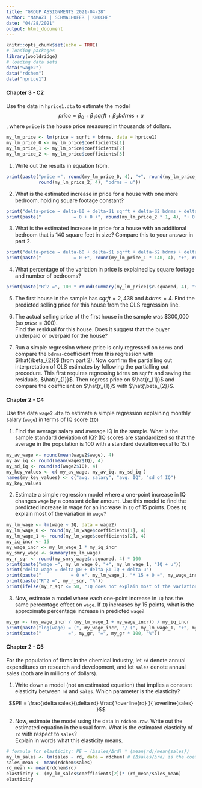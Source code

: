 ```yaml
---
title: "GROUP ASSIGNMENTS 2021-04-28"
author: "NAMAZI | SCHMALHOFER | KNOCHE"
date: "04/28/2021"
output: html_document
---
```


```r
knitr::opts_chunk$set(echo = TRUE)
# loading packages
library(wooldridge)
# loading data sets 
data("wage2")
data("rdchem")
data("hprice1")
```

#### Chapter 3 - C2
Use the data in `hprice1.dta` to estimate the model $$price = \beta_{0} + \beta_{1} sqrft + \beta_{2} bdrms + u$$, where `price` is the house price measured in thousands of dollars.

```r
my_lm_price <- lm(price ~ sqrft + bdrms, data = hprice1)
my_lm_price_0 <- my_lm_price$coefficients[1]
my_lm_price_1 <- my_lm_price$coefficients[2]
my_lm_price_2 <- my_lm_price$coefficients[3]
```

1. Write out the results in equation from.
```r
print(paste("price =", round(my_lm_price_0, 4), "+", round(my_lm_price_1, 4), "sqrft +",
            round(my_lm_price_2, 4), "bdrms + u"))
```

2. What is the estimated increase in price for a house with one more bedroom, holding square footage constant?
```r
print("delta-price = delta-ß0 + delta-ß1 sqrft + delta-ß2 bdrms + delta-u")
print(paste("            = 0 + 0 +", round(my_lm_price_2 * 1, 4), "+ 0 =", round(my_lm_price_2 * 1, 4)))
```

3. What is the estimated increase in price for a house with an additional bedroom that is
140 square feet in size? Compare this to your answer in part 2.
```r
print("delta-price = delta-ß0 + delta-ß1 sqrft + delta-ß2 bdrms + delta-u")
print(paste("            = 0 +", round(my_lm_price_1 * 140, 4), "+", round(my_lm_price_2 * 1, 4), "+ 0 =", round(my_lm_price_1 * 140, 4) + round(my_lm_price_2 * 1, 4)))
```

4. What percentage of the variation in price is explained by square footage and number of
bedrooms?
```r
print(paste("R^2 =", 100 * round(summary(my_lm_price)$r.squared, 4), "%"))
```

5. The first house in the sample has $sqrft = 2,438$ and $bdrms = 4$. Find the predicted
selling price for this house from the OLS regression line.

6. The actual selling price of the first house in the sample was \$300,000 (so $price = 300$).  
Find the residual for this house. Does it suggest that the buyer underpaid or overpaid
for the house?

7. Run a simple regression where price is only regressed on `bdrms` and compare the `bdrms`-coefficient from this regression with $\hat{\beta_{2}}$ (from part 2). Now confirm the partialling out interpretation of OLS estimates by following the partialling out procedure. This first requires regressing `bdrms` on `sqrft` and saving the residuals, $\hat{r_{1}}$. Then regress price on $\hat{r_{1}}$ and compare the coefficient on $\hat{r_{1}}$ with $\hat{\beta_{2}}$.

#### Chapter 2 - C4
Use the data `wage2.dta` to estimate a simple regression explaining monthly salary (`wage`) in terms of IQ score (`IQ`)

1. Find the average salary and average IQ in the sample. What is the sample standard deviation of IQ? (IQ scores are standardized so that the average in the population is 100 with a standard deviation equal to 15.)   

```r
my_av_wage <- round(mean(wage2$wage), 4)
my_av_iq <- round(mean(wage2$IQ), 4)
my_sd_iq <- round(sd(wage2$IQ), 4)
my_key_values <- c( my_av_wage, my_av_iq, my_sd_iq )
names(my_key_values) <- c("avg. salary", "avg. IQ", "sd of IQ")
my_key_values
```

2. Estimate a simple regression model where a one-point increase in IQ changes `wage` by a constant dollar amount. Use this model to find the predicted increase in wage for an increase in `IQ` of 15 points. Does `IQ` explain most of the variation in `wage`?
```r
my_lm_wage <- lm(wage ~ IQ, data = wage2)
my_lm_wage_0 <- round(my_lm_wage$coefficients[1], 4)
my_lm_wage_1 <- round(my_lm_wage$coefficients[2], 4)
my_iq_incr <- 15
my_wage_incr <- my_lm_wage_1 * my_iq_incr
my_smry_wage <- summary(my_lm_wage)
my_r_sqr <- round(my_smry_wage$r.squared, 4) * 100
print(paste("wage =", my_lm_wage_0, "+", my_lm_wage_1, "IQ + u"))
print("delta-wage = delta-β0 + delta-β1 IQ + delta-u")
print(paste("           = 0 +", my_lm_wage_1, "* 15 + 0 =", my_wage_incr))
print(paste("R^2 =", my_r_sqr, "%"))
print(ifelse(my_r_sqr <= 50, "IQ does not explain most of the variation in wage.", "IQ explains most of the variation in wage."))
```

3. Now, estimate a model where each one-point increase in `IQ` has the same percentage effect on `wage`. If `IQ` increases by 15 points, what is the approximate percentage increase in predicted `wage`?
```r
my_gr <- (my_wage_incr / (my_lm_wage_1 + my_wage_incr)) / my_iq_incr
print(paste("log(wage) = (", my_wage_incr, "/ (", my_lm_wage_1, "+", my_wage_incr, ")) /", my_iq_incr))
print(paste("          =", my_gr, "=", my_gr * 100, "%"))
```

#### Chapter 2 - C5
For the population of firms in the chemical industry, let `rd` denote annual expenditures on research and development, and let `sales` denote annual sales (both are in millions of dollars).   

1. Write down a model (not an estimated equation) that implies a constant elasticity between `rd` and `sales`. Which parameter is the elasticity?

$$PE = \frac{\delta sales}{\delta rd} \frac{ \overline{rd} }{ \overline{sales} }$$

2. Now, estimate the model using the data in `rdchem.raw`. Write out the estimated equation in the usual form. What is the estimated elasticity of `rd` with respect to `sales`?  
Explain in words what this elasticity means.

```r
# formula for elasticity: PE = (Δsales/Δrd) * (mean(rd)/mean(sales))
my_lm_sales <- lm(sales ~ rd, data = rdchem) # (Δsales/Δrd) is the coefficient 22,2 from regression
sales_mean <- mean(rdchem$sales)
rd_mean <- mean(rdchem$rd)
elasticity <- (my_lm_sales$coefficients[2])* (rd_mean/sales_mean)
elasticity
```